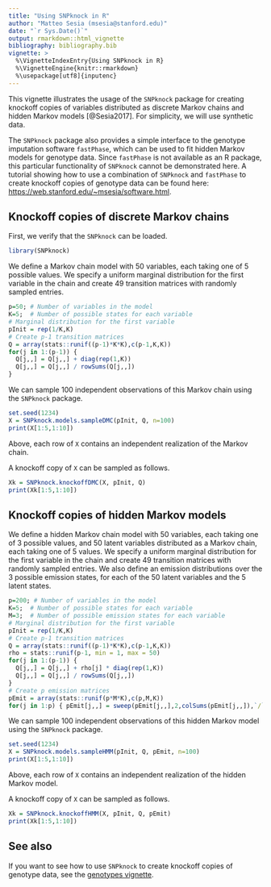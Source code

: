 ```yaml
---
title: "Using SNPknock in R"
author: "Matteo Sesia (msesia@stanford.edu)"
date: "`r Sys.Date()`"
output: rmarkdown::html_vignette
bibliography: bibliography.bib
vignette: >
  %\VignetteIndexEntry{Using SNPknock in R}
  %\VignetteEngine{knitr::rmarkdown}
  %\usepackage[utf8]{inputenc}
---
```


This vignette illustrates the usage of the `SNPknock` package for creating knockoff copies of variables distributed as discrete Markov chains and hidden Markov models [@Sesia2017]. For simplicity, we will use synthetic data.

The `SNPknock` package also provides a simple interface to the genotype imputation software `fastPhase`, which can be used to fit hidden Markov models for genotype data. Since `fastPhase` is not available as an R package, this particular functionality of `SNPknock` cannot be demonstrated here. A tutorial showing how to use a combination of `SNPknock` and `fastPhase` to create knockoff copies of genotype data can be found here: [https://web.stanford.edu/~msesia/software.html](https://web.stanford.edu/~msesia/software.html).


## Knockoff copies of discrete Markov chains

First, we verify that the `SNPknock` can be loaded.
```r
library(SNPknock)
```

We define a Markov chain model with 50 variables, each taking one of 5 possible values.
We specify a uniform marginal distribution for the first variable in the chain and create 49 
transition matrices with randomly sampled entries.
```{r=}
p=50; # Number of variables in the model
K=5;  # Number of possible states for each variable
# Marginal distribution for the first variable
pInit = rep(1/K,K)
# Create p-1 transition matrices
Q = array(stats::runif((p-1)*K*K),c(p-1,K,K))
for(j in 1:(p-1)) { 
  Q[j,,] = Q[j,,] + diag(rep(1,K))
  Q[j,,] = Q[j,,] / rowSums(Q[j,,]) 
}
```
We can sample 100 independent observations of this Markov chain using the `SNPknock` package.
```r
set.seed(1234)
X = SNPknock.models.sampleDMC(pInit, Q, n=100)
print(X[1:5,1:10])
```
Above, each row of `X` contains an independent realization of the Markov chain.

A knockoff copy of `X` can be sampled as follows.
```r
Xk = SNPknock.knockoffDMC(X, pInit, Q)
print(Xk[1:5,1:10])
```

## Knockoff copies of hidden Markov models

We define a hidden Markov chain model with 50 variables, each taking one of 3 possible values,
and 50 latent variables distributed as a Markov chain, each taking one of 5 values.
We specify a uniform marginal distribution for the first variable in the chain and create 49 
transition matrices with randomly sampled entries. We also define an emission distributions
over the 3 possible emission states, for each of the 50 latent variables and the 5 latent states.
```r
p=200; # Number of variables in the model
K=5;  # Number of possible states for each variable
M=3;  # Number of possible emission states for each variable
# Marginal distribution for the first variable
pInit = rep(1/K,K)
# Create p-1 transition matrices
Q = array(stats::runif((p-1)*K*K),c(p-1,K,K))
rho = stats::runif(p-1, min = 1, max = 50)
for(j in 1:(p-1)) { 
  Q[j,,] = Q[j,,] + rho[j] * diag(rep(1,K))
  Q[j,,] = Q[j,,] / rowSums(Q[j,,]) 
}
# Create p emission matrices
pEmit = array(stats::runif(p*M*K),c(p,M,K))
for(j in 1:p) { pEmit[j,,] = sweep(pEmit[j,,],2,colSums(pEmit[j,,]),`/`) }
```
We can sample 100 independent observations of this hidden Markov model using the `SNPknock` package.
```r
set.seed(1234)
X = SNPknock.models.sampleHMM(pInit, Q, pEmit, n=100)
print(X[1:5,1:10])
```
Above, each row of `X` contains an independent realization of the hidden Markov model.

A knockoff copy of `X` can be sampled as follows.
```r
Xk = SNPknock.knockoffHMM(X, pInit, Q, pEmit)
print(Xk[1:5,1:10])
```

## See also

If you want to see how to use `SNPknock` to create knockoff copies of genotype data, see the [genotypes vignette](genotypes.html).
